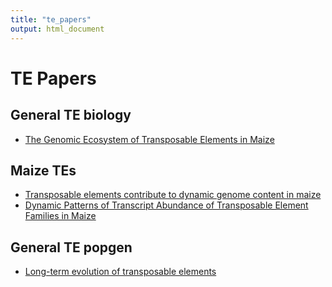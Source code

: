 ```yaml
---
title: "te_papers"
output: html_document
---
```


# TE Papers


## General TE biology
* [The Genomic Ecosystem of Transposable Elements in Maize](https://www.biorxiv.org/content/10.1101/559922v1)

## Maize TEs
* [Transposable elements contribute to dynamic genome content in maize](https://onlinelibrary.wiley.com/doi/full/10.1111/tpj.14489)  
* [Dynamic Patterns of Transcript Abundance of Transposable Element Families in Maize](https://www.g3journal.org/content/9/11/3673)

## General TE popgen
* [Long-term evolution of transposable elements](https://www.pnas.org/content/104/49/19375)
